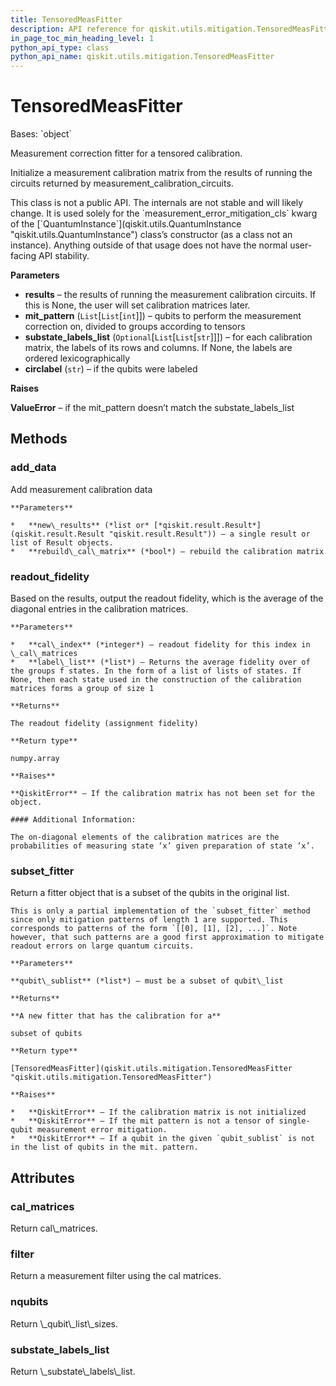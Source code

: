 ```yaml
---
title: TensoredMeasFitter
description: API reference for qiskit.utils.mitigation.TensoredMeasFitter
in_page_toc_min_heading_level: 1
python_api_type: class
python_api_name: qiskit.utils.mitigation.TensoredMeasFitter
---
```


# TensoredMeasFitter

<Class id="qiskit.utils.mitigation.TensoredMeasFitter" isDedicatedPage={true} github="https://github.com/qiskit/qiskit/tree/stable/0.23/qiskit/utils/mitigation/fitters.py" signature="TensoredMeasFitter(results, mit_pattern, substate_labels_list=None, circlabel='')" modifiers="class">
  Bases: `object`

  Measurement correction fitter for a tensored calibration.

  Initialize a measurement calibration matrix from the results of running the circuits returned by measurement\_calibration\_circuits.

  <Admonition title="Warning" type="caution">
    This class is not a public API. The internals are not stable and will likely change. It is used solely for the `measurement_error_mitigation_cls` kwarg of the [`QuantumInstance`](qiskit.utils.QuantumInstance "qiskit.utils.QuantumInstance") class’s constructor (as a class not an instance). Anything outside of that usage does not have the normal user-facing API stability.
  </Admonition>

  **Parameters**

  *   **results** – the results of running the measurement calibration circuits. If this is None, the user will set calibration matrices later.
  *   **mit\_pattern** (`List`\[`List`\[`int`]]) – qubits to perform the measurement correction on, divided to groups according to tensors
  *   **substate\_labels\_list** (`Optional`\[`List`\[`List`\[`str`]]]) – for each calibration matrix, the labels of its rows and columns. If None, the labels are ordered lexicographically
  *   **circlabel** (`str`) – if the qubits were labeled

  **Raises**

  **ValueError** – if the mit\_pattern doesn’t match the substate\_labels\_list

  ## Methods

  ### add\_data

  <Function id="qiskit.utils.mitigation.TensoredMeasFitter.add_data" signature="TensoredMeasFitter.add_data(new_results, rebuild_cal_matrix=True)">
    Add measurement calibration data

    **Parameters**

    *   **new\_results** (*list or* [*qiskit.result.Result*](qiskit.result.Result "qiskit.result.Result")) – a single result or list of Result objects.
    *   **rebuild\_cal\_matrix** (*bool*) – rebuild the calibration matrix
  </Function>

  ### readout\_fidelity

  <Function id="qiskit.utils.mitigation.TensoredMeasFitter.readout_fidelity" signature="TensoredMeasFitter.readout_fidelity(cal_index=0, label_list=None)">
    Based on the results, output the readout fidelity, which is the average of the diagonal entries in the calibration matrices.

    **Parameters**

    *   **cal\_index** (*integer*) – readout fidelity for this index in \_cal\_matrices
    *   **label\_list** (*list*) – Returns the average fidelity over of the groups f states. In the form of a list of lists of states. If None, then each state used in the construction of the calibration matrices forms a group of size 1

    **Returns**

    The readout fidelity (assignment fidelity)

    **Return type**

    numpy.array

    **Raises**

    **QiskitError** – If the calibration matrix has not been set for the object.

    #### Additional Information:

    The on-diagonal elements of the calibration matrices are the probabilities of measuring state ‘x’ given preparation of state ‘x’.
  </Function>

  ### subset\_fitter

  <Function id="qiskit.utils.mitigation.TensoredMeasFitter.subset_fitter" signature="TensoredMeasFitter.subset_fitter(qubit_sublist)">
    Return a fitter object that is a subset of the qubits in the original list.

    This is only a partial implementation of the `subset_fitter` method since only mitigation patterns of length 1 are supported. This corresponds to patterns of the form `[[0], [1], [2], ...]`. Note however, that such patterns are a good first approximation to mitigate readout errors on large quantum circuits.

    **Parameters**

    **qubit\_sublist** (*list*) – must be a subset of qubit\_list

    **Returns**

    **A new fitter that has the calibration for a**

    subset of qubits

    **Return type**

    [TensoredMeasFitter](qiskit.utils.mitigation.TensoredMeasFitter "qiskit.utils.mitigation.TensoredMeasFitter")

    **Raises**

    *   **QiskitError** – If the calibration matrix is not initialized
    *   **QiskitError** – If the mit pattern is not a tensor of single-qubit measurement error mitigation.
    *   **QiskitError** – If a qubit in the given `qubit_sublist` is not in the list of qubits in the mit. pattern.
  </Function>

  ## Attributes

  ### cal\_matrices

  <Attribute id="qiskit.utils.mitigation.TensoredMeasFitter.cal_matrices">
    Return cal\_matrices.
  </Attribute>

  ### filter

  <Attribute id="qiskit.utils.mitigation.TensoredMeasFitter.filter">
    Return a measurement filter using the cal matrices.
  </Attribute>

  ### nqubits

  <Attribute id="qiskit.utils.mitigation.TensoredMeasFitter.nqubits">
    Return \_qubit\_list\_sizes.
  </Attribute>

  ### substate\_labels\_list

  <Attribute id="qiskit.utils.mitigation.TensoredMeasFitter.substate_labels_list">
    Return \_substate\_labels\_list.
  </Attribute>
</Class>

